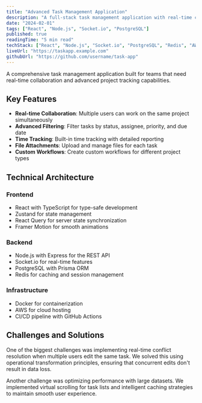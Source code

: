 ```yaml
---
title: "Advanced Task Management Application"
description: "A full-stack task management application with real-time collaboration features."
date: "2024-02-01"
tags: ["React", "Node.js", "Socket.io", "PostgreSQL"]
published: true
readingTime: "5 min read"
techStack: ["React", "Node.js", "Socket.io", "PostgreSQL", "Redis", "AWS"]
liveUrl: "https://taskapp.example.com"
githubUrl: "https://github.com/username/task-app"
---
```


A comprehensive task management application built for teams that need real-time collaboration and advanced project tracking capabilities.

## Key Features

- **Real-time Collaboration**: Multiple users can work on the same project simultaneously
- **Advanced Filtering**: Filter tasks by status, assignee, priority, and due date
- **Time Tracking**: Built-in time tracking with detailed reporting
- **File Attachments**: Upload and manage files for each task
- **Custom Workflows**: Create custom workflows for different project types

## Technical Architecture

### Frontend
- React with TypeScript for type-safe development
- Zustand for state management
- React Query for server state synchronization
- Framer Motion for smooth animations

### Backend
- Node.js with Express for the REST API
- Socket.io for real-time features
- PostgreSQL with Prisma ORM
- Redis for caching and session management

### Infrastructure
- Docker for containerization
- AWS for cloud hosting
- CI/CD pipeline with GitHub Actions

## Challenges and Solutions

One of the biggest challenges was implementing real-time conflict resolution when multiple users edit the same task. We solved this using operational transformation principles, ensuring that concurrent edits don't result in data loss.

Another challenge was optimizing performance with large datasets. We implemented virtual scrolling for task lists and intelligent caching strategies to maintain smooth user experience.
